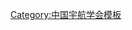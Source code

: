 {{Navbox
| name   = 中国宇航学会第六届理事会
| title  = [[中国宇航学会]]第六届理事会
| above  = 2011年4月－2017年5月
| bodyclass = hlist
| group1 = 理事长
| list1  = [[马兴瑞]]{{to}}[[许达哲]]{{to}}[[雷凡培]]
| group2 = 副理事长
| list2  = 
* [[曹建林]]
* [[阴和俊]]
* [[杨长风]]
* [[王兆耀]]
* [[王树国]]
* [[姜澄宇]]
* [[胡海岩]]
* [[雷凡培]]
* [[高红卫]]
* [[袁家军]]
* [[李跃|李　跃]]
* [[吴燕生]]
* [[曹建国 (航空发动机专家)|曹建国]]
* [[袁洁|袁　洁]]
* [[谢良贵]]
* [[杨俊华]]
| group3 = 秘书长
| list3  = [[杨俊华]]（兼）
| group4 = 
| list4  = 
| group5 = 
| list5  = 
| group6 = 
| list6  = 
}}<noinclude>
{{collapsible option}}
[[Category:中国宇航学会模板]]
</noinclude>